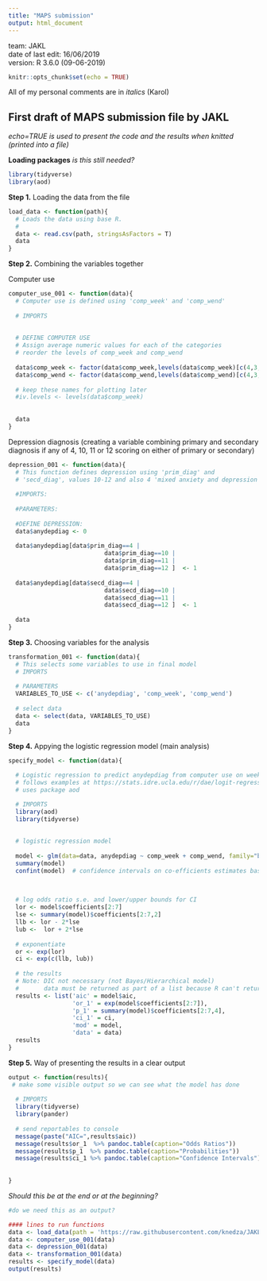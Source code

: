 ---
title: "MAPS submission"
output: html_document
---

team: JAKL   
date of last edit: 16/06/2019   
version: R 3.6.0 (09-06-2019)   

```{r setup, include=FALSE}
knitr::opts_chunk$set(echo = TRUE)
```

All of my personal comments are in *italics* (Karol)


## First draft of MAPS submission file by JAKL

*echo=TRUE is used to present the code and the results when knitted (printed into a file)*  


**Loading packages**
*is this still needed?*
```{r message=FALSE}
library(tidyverse)
library(aod)
```


**Step 1.** Loading the data from the file
```{r echo=TRUE}
load_data <- function(path){
  # Loads the data using base R.
  # 
  data <- read.csv(path, stringsAsFactors = T)
  data
}
```




**Step 2.** Combining the variables together

Computer use 
```{r echo=TRUE}
computer_use_001 <- function(data){
  # Computer use is defined using 'comp_week' and 'comp_wend'
  
  # IMPORTS
  
  
  # DEFINE COMPUTER USE
  # Assign average numeric values for each of the categories
  # reorder the levels of comp_week and comp_wend
  
  data$comp_week <- factor(data$comp_week,levels(data$comp_week)[c(4,3,1,2)])
  data$comp_wend <- factor(data$comp_wend,levels(data$comp_wend)[c(4,3,1,2)])
  
  # keep these names for plotting later
  #iv.levels <- levels(data$comp_week)
  
  
  data
}
```



Depression diagnosis (creating a variable combining primary and secondary diagnosis if any of 4, 10, 11 or 12 scoring on either of primary or secondary)
```{r echo=TRUE}
depression_001 <- function(data){
  # This function defines depression using 'prim_diag' and
  # 'secd_diag', values 10-12 and also 4 'mixed anxiety and depression'
  
  #IMPORTS:
  
  #PARAMETERS:
  
  #DEFINE DEPRESSION:
  data$anydepdiag <- 0
  
  data$anydepdiag[data$prim_diag==4 |
                           data$prim_diag==10 |
                           data$prim_diag==11 |
                           data$prim_diag==12 ]  <- 1
  
  data$anydepdiag[data$secd_diag==4 |
                           data$secd_diag==10 |
                           data$secd_diag==11 |
                           data$secd_diag==12 ]  <- 1
 
  data 
}
```



**Step 3.** Choosing variables for the analysis 
```{r echo=TRUE}
transformation_001 <- function(data){
  # This selects some variables to use in final model
  # IMPORTS
 
  # PARAMETERS
  VARIABLES_TO_USE <- c('anydepdiag', 'comp_week', 'comp_wend')
  
  # select data
  data <- select(data, VARIABLES_TO_USE)
  data
}
```



**Step 4.** Appying the logistic regression model (main analysis)
``` {r echo=TRUE}
specify_model <- function(data){
 
  # Logistic regression to predict anydepdiag from computer use on weekdays and at weekends
  # follows examples at https://stats.idre.ucla.edu/r/dae/logit-regression/
  # uses package aod

  # IMPORTS
  library(aod)
  library(tidyverse)
  
  
  # logistic regression model
  
  model <- glm(data=data, anydepdiag ~ comp_week + comp_wend, family="binomial")
  summary(model)
  confint(model)  # confidence intervals on co-efficients estimates based on the profiled log-likelihood function
  

  
  # log odds ratio s.e. and lower/upper bounds for CI
  lor <- model$coefficients[2:7]
  lse <- summary(model)$coefficients[2:7,2]
  llb <- lor - 2*lse
  lub <-  lor + 2*lse
  
  # exponentiate
  or <- exp(lor)
  ci <- exp(c(llb, lub))
  
  # the results 
  # Note: DIC not necessary (not Bayes/Hierarchical model)
  #       data must be returned as part of a list because R can't return multiple objects
  results <- list('aic' = model$aic, 
                  'or_1' = exp(model$coefficients[2:7]), 
                  'p_1' = summary(model)$coefficients[2:7,4], 
                  'ci_1' = ci, 
                  'mod' = model, 
                  'data' = data)
  results
}

```



**Step 5.** Way of presenting the results in a clear output
``` {r echo=TRUE}
output <- function(results){
 # make some visible output so we can see what the model has done
   
  # IMPORTS
  library(tidyverse)
  library(pander)
  
  # send reportables to console
  message(paste("AIC=",results$aic))
  message(results$or_1  %>% pandoc.table(caption="Odds Ratios"))
  message(results$p_1  %>% pandoc.table(caption="Probabilities"))
  message(results$ci_1 %>% pandoc.table(caption="Confidence Intervals"))
  
  
}
```



*Should this be at the end or at the beginning?* 
``` {r}
#do we need this as an output?

#### lines to run functions
data <- load_data(path = 'https://raw.githubusercontent.com/knedza/JAKL/master/maps-synthetic-data-v1.1.csv')
data <- computer_use_001(data)
data <- depression_001(data)
data <- transformation_001(data)
results <- specify_model(data)
output(results)

```


